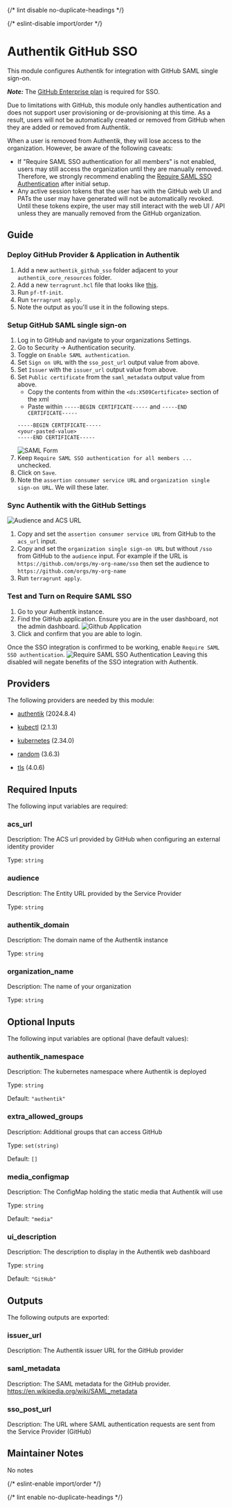 
{/* lint disable no-duplicate-headings */}

{/* eslint-disable import/order */}
<ModuleHeader name="authentik_github_sso" sourceHref="https://github.com/Panfactum/stack/tree/__PANFACTUM_VERSION_MAIN__/packages/infrastructure/authentik_github_sso" status="beta" type="direct"/>


# Authentik GitHub SSO

This module configures Authentik for integration with GitHub SAML single sign-on.

***Note:*** The [GitHub Enterprise plan](https://docs.github.com/en/enterprise-cloud@latest/admin/managing-iam/using-saml-for-enterprise-iam/configuring-saml-single-sign-on-for-your-enterprise) is required for SSO.   

<MarkdownAlert severity="warning">
  Due to limitations with GitHub, this module only handles authentication and does not support user provisioning or de-provisioning at this time.
  As a result, users will not be automatically created or removed from GitHub when they are added or removed from Authentik.

  When a user is removed from Authentik, they will lose access to the organization. However, be aware of the following caveats:

  - If "Require SAML SSO authentication for all members" is not enabled, users may still access the organization until they are manually removed.
    Therefore, we strongly recommend enabling the [Require SAML SSO Authentication](#test-and-turn-on-require-saml-sso) after initial setup.
  - Any active session tokens that the user has with the GitHub web UI and PATs the user may have generated will not be automatically revoked.
    Until these tokens expire, the user may still interact with the web UI / API unless they are manually removed from the GitHub organization.
</MarkdownAlert>

## Guide

### Deploy GitHub Provider & Application in Authentik

1. Add a new `authentik_github_sso` folder adjacent to your `authentik_core_resources` folder.
2. Add a new `terragrunt.hcl` file that looks like [this](https://github.com/Panfactum/stack/blob/__PANFACTUM_VERSION_MAIN__/packages/reference/environments/production/us-east-2/authentik_github_sso/terragrunt.hcl).
3. Run `pf-tf-init`.
4. Run `terragrunt apply`.
5. Note the output as you'll use it in the following steps.

### Setup GitHub SAML single sign-on

1. Log in to GitHub and navigate to your organizations Settings.
2. Go to Security -> Authentication security.
3. Toggle on `Enable SAML authentication`.
4. Set `Sign on URL` with the `sso_post_url` output value from above.
5. Set `Issuer` with the `issuer_url` output value from above.
6. Set `Public certificate` from the `saml_metadata` output value from above.
    - Copy the contents from within the `<ds:X509Certificate>` section of the xml
    - Paste within `-----BEGIN CERTIFICATE-----` and `-----END CERTIFICATE-----`
   ```text
   -----BEGIN CERTIFICATE-----
   <your-pasted-value>
   -----END CERTIFICATE-----
   ```
   ![SAML Form](doc\_images/github-saml-form.png)
7. Keep `Require SAML SSO authentication for all members ...` unchecked.
8. Click on `Save`.
9. Note the `assertion consumer service URL` and `organization single sign-on URL`. We will these later.

### Sync Authentik with the GitHub Settings

![Audience and ACS URL](doc\_images/github-audience-acs-url.png)

1. Copy and set the `assertion consumer service URL` from GitHub to the `acs_url` input.
2. Copy and set the `organization single sign-on URL` but without `/sso` from GitHub to the `audience` input. For example
   if the URL is `https://github.com/orgs/my-org-name/sso` then set the audience to `https://github.com/orgs/my-org-name`
3. Run `terragrunt apply`.

### Test and Turn on Require SAML SSO

1. Go to your Authentik instance.
2. Find the GitHub application. Ensure you are in the user dashboard, not the admin dashboard.
   ![Github Application](doc\_images/github-application.png)
3. Click and confirm that you are able to login.

Once the SSO integration is confirmed to be working, enable `Require SAML SSO authentication`.
![Require SAML SSO Authentication](doc\_images/github-require-saml-sso.png)
Leaving this disabled will negate benefits of the SSO integration with Authentik.  

## Providers

The following providers are needed by this module:

- [authentik](https://registry.terraform.io/providers/goauthentik/authentik/2024.8.4/docs) (2024.8.4)

- [kubectl](https://registry.terraform.io/providers/alekc/kubectl/2.1.3/docs) (2.1.3)

- [kubernetes](https://registry.terraform.io/providers/hashicorp/kubernetes/2.34.0/docs) (2.34.0)

- [random](https://registry.terraform.io/providers/hashicorp/random/3.6.3/docs) (3.6.3)

- [tls](https://registry.terraform.io/providers/hashicorp/tls/4.0.6/docs) (4.0.6)

## Required Inputs

The following input variables are required:

### acs\_url

Description: The ACS url provided by GitHub when configuring an external identity provider

Type: `string`

### audience

Description: The Entity URL provided by the Service Provider

Type: `string`

### authentik\_domain

Description: The domain name of the Authentik instance

Type: `string`

### organization\_name

Description: The name of your organization

Type: `string`

## Optional Inputs

The following input variables are optional (have default values):

### authentik\_namespace

Description: The kubernetes namespace where Authentik is deployed

Type: `string`

Default: `"authentik"`

### extra\_allowed\_groups

Description: Additional groups that can access GitHub

Type: `set(string)`

Default: `[]`

### media\_configmap

Description: The ConfigMap holding the static media that Authentik will use

Type: `string`

Default: `"media"`

### ui\_description

Description: The description to display in the Authentik web dashboard

Type: `string`

Default: `"GitHub"`

## Outputs

The following outputs are exported:

### issuer\_url

Description: The Authentik issuer URL for the GitHub provider

### saml\_metadata

Description: The SAML metadata for the GitHub provider. https://en.wikipedia.org/wiki/SAML_metadata

### sso\_post\_url

Description: The URL where SAML authentication requests are sent from the Service Provider (GitHub)

## Maintainer Notes

No notes

{/* eslint-enable import/order */}

{/* lint enable no-duplicate-headings */}
